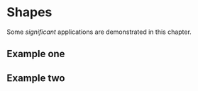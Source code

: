 # Shapes

Some _significant_ applications are demonstrated in this chapter.

## Example one

## Example two
